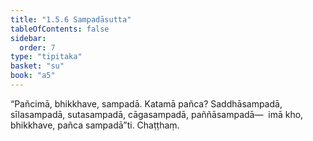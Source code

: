 ```yaml
---
title: "1.5.6 Sampadāsutta"
tableOfContents: false
sidebar:
  order: 7
type: "tipitaka"
basket: "su"
book: "a5"
---
```



<DynamicBreadcrumb />

<Division number="46" book="a5">

<Paragraph number="270" book="a5">
“Pañcimā, bhikkhave, sampadā. Katamā pañca? Saddhāsampadā, sīlasampadā, sutasampadā, cāgasampadā, paññāsampadā—  imā kho, bhikkhave, pañca sampadā”ti.

</Paragraph>
</Division>

<Paragraph number="271" type="center" book="a5">
Chaṭṭhaṃ.
</Paragraph>